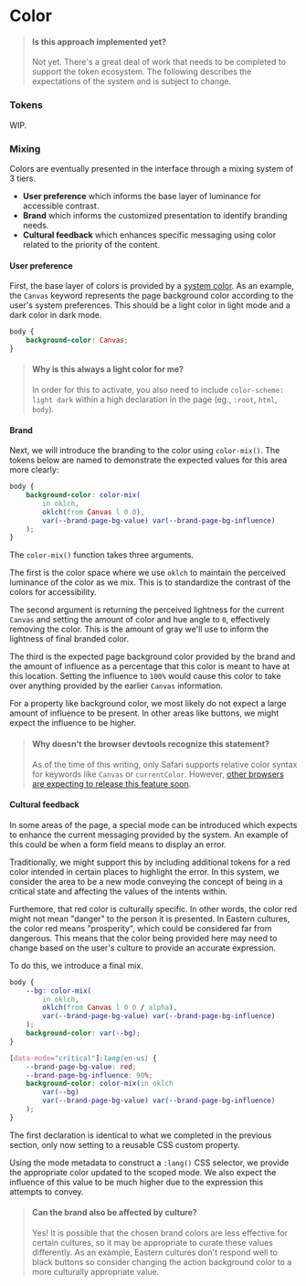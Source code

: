 
<Meta title="Foundations/Color" />

# Color

> #### Is this approach implemented yet?
>
> Not yet. There's a great deal of work that needs to be completed to support the token ecosystem. The following describes the expectations of the system and is subject to change.

### Tokens

WIP.

### Mixing

Colors are eventually presented in the interface through a mixing system of 3 tiers.

- **User preference** which informs the base layer of luminance for accessible contrast.
- **Brand** which informs the customized presentation to identify branding needs.
- **Cultural feedback** which enhances specific messaging using color related to the priority of the content.

#### User preference

First, the base layer of colors is provided by a [system color](https://developer.mozilla.org/en-US/docs/Web/CSS/system-color). As an example, the `Canvas` keyword represents the page background color according to the user's system preferences. This should be a light color in light mode and a dark color in dark mode.

```css
body {
    background-color: Canvas;
}
```

> #### Why is this always a light color for me?
>
> In order for this to activate, you also need to include `color-scheme: light dark` within a high declaration in the page (eg., `:root`, `html`, `body`).

#### Brand

Next, we will introduce the branding to the color using `color-mix()`. The tokens below are named to demonstrate the expected values for this area more clearly:

```css
body {
    background-color: color-mix(
        in oklch,
        oklch(from Canvas l 0 0),
        var(--brand-page-bg-value) var(--brand-page-bg-influence)
    );
}
```

The `color-mix()` function takes three arguments.

The first is the color space where we use `oklch` to maintain the perceived luminance of the color as we mix. This is to standardize the contrast of the colors for accessibility.

The second argument is returning the perceived lightness for the current `Canvas` and setting the amount of color and hue angle to `0`, effectively removing the color. This is the amount of gray we'll use to inform the lightness of final branded color.

The third is the expected page background color provided by the brand and the amount of influence as a percentage that this color is meant to have at this location. Setting the influence to `100%` would cause this color to take over anything provided by the earlier `Canvas` information.

For a property like background color, we most likely do not expect a large amount of influence to be present. In other areas like buttons, we might expect the influence to be higher.

> #### Why doesn't the browser devtools recognize this statement?
>
> As of the time of this writing, only Safari supports relative color syntax for keywords like `Canvas` or `currentColor`. However, [other browsers are expecting to release this feature soon](https://caniuse.com/css-relative-colors).

#### Cultural feedback

In some areas of the page, a special mode can be introduced which expects to enhance the current messaging provided by the system. An example of this could be when a form field means to display an error.

Traditionally, we might support this by including additional tokens for a red color intended in certain places to highlight the error. In this system, we consider the area to be a new mode conveying the concept of being in a critical state and affecting the values of the intents within.

Furthemore, that red color is culturally specific. In other words, the color red might not mean "danger" to the person it is presented. In Eastern cultures, the color red means "prosperity", which could be considered far from dangerous. This means that the color being provided here may need to change based on the user's culture to provide an accurate expression.

To do this, we introduce a final mix.

```css
body {
    --bg: color-mix(
        in oklch,
        oklch(from Canvas l 0 0 / alpha),
        var(--brand-page-bg-value) var(--brand-page-bg-influence)
    );
    background-color: var(--bg);
}

[data-mode="critical"]:lang(en-us) {
    --brand-page-bg-value: red;
    --brand-page-bg-influence: 90%;
    background-color: color-mix(in oklch
        var(--bg)
        var(--brand-page-bg-value) var(--brand-page-bg-influence)
    );
}
```
The first declaration is identical to what we completed in the previous section, only now setting to a reusable CSS custom property.

Using the mode metadata to construct a `:lang()` CSS selector, we provide the appropriate color updated to the scoped mode. We also expect the influence of this value to be much higher due to the expression this attempts to convey.

> #### Can the brand also be affected by culture?
>
> Yes! It is possible that the chosen brand colors are less effective for certain cultures, so it may be appropriate to curate these values differently. As an example, Eastern cultures don't respond well to black buttons so consider changing the action background color to a more culturally appropriate value.
